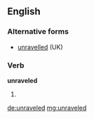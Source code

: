 ==English==

===Alternative forms===
* [[unravelled]] (UK)

===Verb===
'''unraveled'''
# {{US}} {{en-past of|unravel}}

[[de:unraveled]]
[[mg:unraveled]]